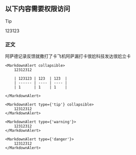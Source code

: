 
## 以下内容需要权限访问

> [!Tip]
> 123123

<AuthContainer>

### 正文
阿萨德记录反馈就撒打了卡飞机阿萨漏打卡很尬科技发达很尬立卡

    <MarkdownAlert collapsible>
        12312312

        | 123123 | 123  | 123  |
        | ------ | ---- | ---- |
        | 1      | 1    | 1    |

    </MarkdownAlert>

    <MarkdownAlert type={'tip'} collapsible>
        12312312
    </MarkdownAlert>

    <MarkdownAlert type={'warning'}>
        12312312
    </MarkdownAlert>

    <MarkdownAlert type={'danger'}>
        12312312
    </MarkdownAlert>

</AuthContainer>
